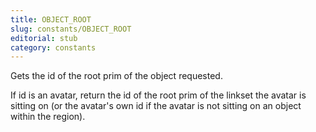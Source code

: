 ```yaml
---
title: OBJECT_ROOT
slug: constants/OBJECT_ROOT
editorial: stub
category: constants
---
```


<LSLConstant name="OBJECT_ROOT"/>

Gets the id of the root prim of the object requested.

If id is an avatar, return the id of the root prim of the linkset the avatar is sitting on (or the avatar's own id if the avatar is not sitting on an object within the region).
